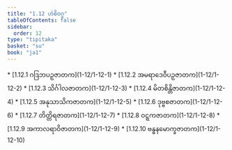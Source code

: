 ```yaml
---
title: "1.12 ဟံစိဝဂ္ဂ"
tableOfContents: false
sidebar:
  order: 12
type: "tipitaka"
basket: "su"
book: "ja1"
---
```



<DynamicBreadcrumb />



<TableOfContents book="ja1" section="1.12">
* [1.12.1 ဂဒြဘပဉှဇာတက](1-12/1-12-1)
* [1.12.2 အမရာဒေဝီပဉှဇာတက](1-12/1-12-2)
* [1.12.3 သိင်္ဂါလဇာတက](1-12/1-12-3)
* [1.12.4 မိတစိန္တိဇာတက](1-12/1-12-4)
* [1.12.5 အနုသာသိကဇာတက](1-12/1-12-5)
* [1.12.6 ဒုဗ္ဗစဇာတက](1-12/1-12-6)
* [1.12.7 တိတ္တိရဇာတက](1-12/1-12-7)
* [1.12.8 ဝဋ္ဋကဇာတက](1-12/1-12-8)
* [1.12.9 အကာလရာဝိဇာတက](1-12/1-12-9)
* [1.12.10 ဗန္ဓနမောက္ခဇာတက](1-12/1-12-10)
</TableOfContents>
